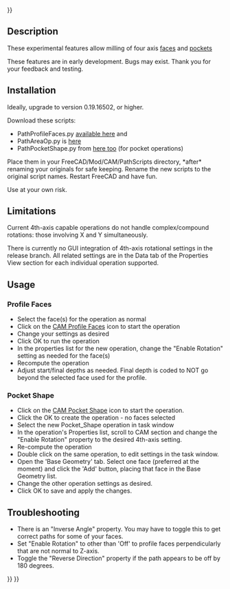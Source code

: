 <languages/>
{{UnfinishedDocu{{#translation:}}}}
<translate>

<!--T:20-->
{{Docnav
|[[CAM_Postprocessor_Customization|Postprocessor Customization]]
|[[CAM_Preferences|Preferences]]
|[[CAM_Workbench|CAM]]
|IconL=
|IconR=
|IconC=Workbench_CAM.svg
}}

</translate>
{{TOCright}}
<translate>

==Description== <!--T:1-->

<!--T:2-->
These experimental features allow milling of four axis [https://forum.freecadweb.org/viewtopic.php?f=15&t=36773 faces] and [https://forum.freecadweb.org/viewtopic.php?f=15&t=35867 pockets]

<!--T:3-->
These features are in early development. Bugs may exist. Thank you for your feedback and testing.

== Installation == <!--T:4-->

<!--T:5-->
Ideally, upgrade to version 0.19.16502, or higher.

<!--T:6-->
Download these scripts:

<!--T:7-->
* PathProfileFaces.py [https://forum.freecadweb.org/viewtopic.php?f=15&t=36773 available here] and
* PathAreaOp.py is [https://forum.freecadweb.org/viewtopic.php?f=15&t=35867 here]
* PathPocketShape.py from [https://forum.freecadweb.org/viewtopic.php?f=15&t=35867 here too] (for pocket operations)

<!--T:8-->
Place them in your FreeCAD/Mod/CAM/PathScripts directory, *after* renaming your originals for safe keeping. Rename the new scripts to the original script names. Restart FreeCAD and have fun. 

<!--T:9-->
Use at your own risk.

== Limitations == <!--T:10-->

<!--T:11-->
Current 4th-axis capable operations do not handle complex/compound rotations: those involving X and Y simultaneously.

<!--T:12-->
There is currently no GUI integration of 4th-axis rotational settings in the release branch.  All related settings are in the Data tab of the Properties View section for each individual operation supported.

==Usage== <!--T:13-->

=== Profile Faces === <!--T:14-->

<!--T:15-->
* Select the face(s) for the operation as normal
* Click on the [[CAM_Profile#Profile_Face_operation|CAM Profile Faces]] icon to start the operation
* Change your settings as desired
* Click OK to run the operation
* In the properties list for the new operation, change the "Enable Rotation" setting as needed for the face(s)
* Recompute the operation
* Adjust start/final depths as needed. Final depth is coded to NOT go beyond the selected face used for the profile.

=== Pocket Shape === <!--T:16-->

<!--T:17-->
* Click on the [[CAM_Pocket_Shape|CAM Pocket Shape]] icon to start the operation.
* Click the OK to create the operation - no faces selected
* Select the new Pocket_Shape operation in task window
* In the operation's Properties list, scroll to CAM section and change the "Enable Rotation" property to the desired 4th-axis setting.
* Re-compute the operation
* Double click on the same operation, to edit settings in the task window.
* Open the 'Base Geometry' tab. Select one face (preferred at the moment) and click the 'Add' button, placing that face in the Base Geometry list.
* Change the other operation settings as desired.
* Click OK to save and apply the changes.

== Troubleshooting == <!--T:18-->

<!--T:19-->
*There is an "Inverse Angle" property. You may have to toggle this to get correct paths for some of your faces.
*Set "Enable Rotation" to other than 'Off' to profile faces perpendicularly that are not normal to Z-axis.
*Toggle the "Reverse Direction" property if the path appears to be off by 180 degrees.


<!--T:21-->
{{Docnav
|[[CAM_Postprocessor_Customization|Postprocessor Customization]]
|[[CAM_Preferences|Preferences]]
|[[CAM_Workbench|CAM]]
|IconL=
|IconR=
|IconC=Workbench_CAM.svg
}}

</translate>
{{CAM_Tools_navi{{#translation:}}}}
{{Userdocnavi{{#translation:}}}}